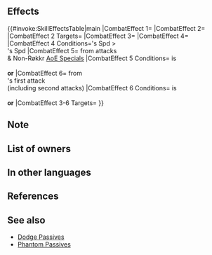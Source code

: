 {{Passive
|name=Believe in Love?
|type=B
|exclusive=1
|canUseWeapon={{WeaponList|All}}
|canUseMove={{MoveList|All}}
|properties=random_owner
|1name=Believe in Love?
|alt1name=Believe in Love
|1tagid=SID_愛する人がいますか
|1effect=If a skill compares unit's Spd to a foe's or ally's Spd, treats unit's Spd as if granted +7. Inflicts Atk/Spd/Def-5 on foe during combat and grants bonus to unit's Atk/Spd/Def/Res during combat = current penalty on each of unit's stats × 2 (example: if unit has -7 penalty to Atk, grants Atk+14, for a net bonus of Atk+7; calculates each stat bonus independently), and also, if unit's Spd > foe's Spd, reduces damage from attacks during combat and from area-of-effect Specials (excluding Røkkr area-of-effect Specials) by percentage = difference between stats × 5 (max 50%). If foe is armored or cavalry, reduces damage dealt to unit by X (X = highest total bonuses among unit and allies within 2 spaces of unit; including from area-of-effect Specials), and if foe is not armored or cavalry, reduces damage from foe's first attack by 40% of X during combat ("first attack" normally means only the first strike; for effects that grant "unit attacks twice," it means the first and second strikes).
|1cost=300
|1required=-
}}
==Effects==
{{#invoke:SkillEffectsTable|main
|CombatEffect 1={{Eft|Phantom|Spd|7}}
|CombatEffect 2={{Eft|Temporary Debuffs|Atk/Spd/Def|5}}
|CombatEffect 2 Targets={{Tgt|Foe}}
|CombatEffect 3={{Eft|Temporary buffs|Atk/Spd/Def/Res|2 x {{SEt|Penalties}} on<br>each of {{Tgt|Unit}}'s stats}}
|CombatEffect 4={{Eft|Damage Reduction|5 x  ({{Tgt|Unit}}'s Spd - {{Tgt|Foe)}}'s Spd)<br>from attacks & Non-Røkkr [[AoE Specials]]|percent=1|max=50%}}
|CombatEffect 4 Conditions={{Tgt|Unit}}'s Spd ><br>{{Tgt|Foe)}}'s Spd
|CombatEffect 5={{Eft|Damage Reduction|highest total {{SEt|bonuses}}<br>on {{Tgt|Unit}} & {{Tgt|Allies}}<br>[[within 2 spaces]]}} from attacks<br>& Non-Røkkr [[AoE Specials]]
|CombatEffect 5 Conditions={{Tgt|Foe}} is<br>{{Mt|Armored}}<br>'''or''' {{Mt|Cavalry}}
|CombatEffect 6={{Eft|Damage Reduction|percent=0|40% of highest total {{SEt|bonuses}}<br>on {{Tgt|Unit}} & {{Tgt|Allies}}<br>[[within 2 spaces]]}} from<br>{{Tgt|Foe}}'s first attack<br>(including second attacks)
|CombatEffect 6 Conditions={{Tgt|Foe}} is<br>{{Mt|Infantry}}<br>'''or''' {{Mt|Flying}}
|CombatEffect 3-6 Targets={{Tgt|Unit}}
}}

==Note==
{{Phantom|Spd}}
{{Temporary debuffs}}
{{TemporaryBufffromPenalty|source=the unit}}
{{DamagePercentageReduction}}
{{AoEDamageReduction}}
{{FlatDamageReduction}}
{{FlatAoEDamageReduction}}
{{EffectfromBonuses|multiTarget=1|target=unit or allies [[within 2 spaces]]|flat damage-reduction effects}}

==List of owners==
{{Skill Hero List}}
==In other languages==
{{OtherLanguages
|japanese=愛する人がいますか
|german=Wunder der Liebe
|spanishEU=Creo en el amor
|spanishLA=Creo en el amor
|french=Croire en l'amour
|italian=Credi nell'amore
|chineseTW=你有心愛的人嗎
|portuguese=Crença no amor
}}
==References==
<references/>
==See also==
{{See also skills|cond=(Description LIKE '%if unit_s Spd > foe_s Spd%educes damage from%area-of-effect Specials%' AND Description NOT LIKE '%【Dodge】%') AND Exclusive='1'}}
* [[Dodge Passives]]
* [[Phantom Passives]]
{{Passives Navbox|B}}